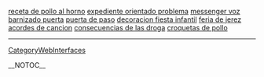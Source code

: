 <a href= http://curso-idioma-extranjero.japanesetits.cn/receta-de-pollo-al-horno.html >receta de pollo al horno</a>   <a href= http://espanol-extranjero.japanesetits.cn/expediente-orientado-problema.html >expediente orientado problema</a>   <a href= http://espanol-extranjero.japanesetits.cn/messenger-voz.html >messenger voz</a>   <a href= http://espanol-extranjero.japanesetits.cn/barnizado-puerta.html >barnizado puerta</a>   <a href= http://espanol-extranjero.japanesetits.cn/puerta-de-paso.html >puerta de paso</a>   <a href= http://espanol-extranjero.japanesetits.cn/index54.html >decoracion fiesta infantil</a>   <a href= http://espanol-extranjero.japanesetits.cn/feria-de-jerez.html >feria de jerez</a>   <a href= http://curso-idioma-extranjero.japanesetits.cn/acordes-de-cancion.html >acordes de cancion</a>   <a href= http://espanol-extranjero.japanesetits.cn/consecuencias-de-las-droga.html >consecuencias de las droga</a>   <a href= http://espanol-extranjero.japanesetits.cn/index84.html >croquetas de pollo</a>
----
[[CategoryWebInterfaces]]

__NOTOC__